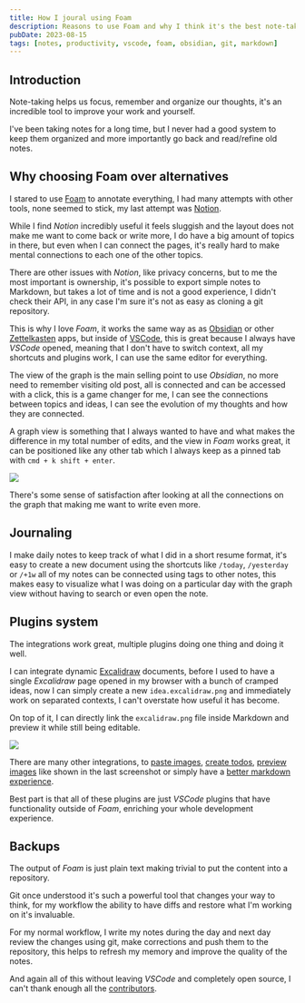 ```yaml
---
title: How I joural using Foam
description: Reasons to use Foam and why I think it's the best note-taking workflow.
pubDate: 2023-08-15
tags: [notes, productivity, vscode, foam, obsidian, git, markdown]
---
```


## Introduction

Note-taking helps us focus, remember and organize our thoughts, it's an incredible tool to improve your work and yourself.

I've been taking notes for a long time, but I never had a good system to keep them organized and more importantly go back and read/refine old notes.

## Why choosing Foam over alternatives

I stared to use [Foam](https://foambubble.github.io/foam/) to annotate everything, I had many attempts with other tools, none seemed to stick, my last attempt was [Notion](https://www.notion.so/).

While I find *Notion* incredibly useful it feels sluggish and the layout does not make me want to come back or write more, I do have a big amount of topics in there, but even when I can connect the pages, it's really hard to make mental connections to each one of the other topics.

There are other issues with *Notion*, like privacy concerns, but to me the most important is ownership, it's possible to export simple notes to Markdown, but takes a lot of time and is not a good experience, I didn't check their API, in any case I'm sure it's not as easy as cloning a git repository.

This is why I love *Foam*, it works the same way as as [Obsidian](https://obsidian.md/) or other [Zettelkasten](https://en.wikipedia.org/wiki/Zettelkasten) apps, but inside of [VSCode](https://code.visualstudio.com/), this is great because I always have *VSCode* opened, meaning that I don't have to switch context, all my shortcuts and plugins work, I can use the same editor for everything.

The view of the graph is the main selling point to use *Obsidian*, no more need to remember visiting old post, all is connected and can be accessed with a click, this is a game changer for me, I can see the connections between topics and ideas, I can see the evolution of my thoughts and how they are connected.

A graph view is something that I always wanted to have and what makes the difference in my total number of edits, and the view in *Foam* works great, it can be positioned like any other tab which I always keep as a pinned tab with `cmd + k shift + enter`.

<img src={grapView.src} widht={grapView.width} height={grapView.height} />

There's some sense of satisfaction after looking at all the connections on the graph that making me want to write even more.

## Journaling

I make daily notes to keep track of what I did in a short resume format, it's easy to create a new document using the shortcuts like `/today`, `/yesterday` or `/+1w` all of my notes can be connected using tags to other notes, this makes easy to visualize what I was doing on a particular day with the graph view without having to search or even open the note.

## Plugins system

The integrations work great, multiple plugins doing one thing and doing it well.

I can integrate dynamic [Excalidraw](https://excalidraw.com/) documents, before I used to have a single *Excalidraw* page opened in my browser with a bunch of cramped ideas, now I can simply create a new `idea.excalidraw.png` and immediately work on separated contexts, I can't overstate how useful it has become.

On top of it, I can directly link the `excalidraw.png` file inside Markdown and preview it while still being editable.

<img src={excalidrawPreview.src} widht={excalidrawPreview.width} height={excalidrawPreview.height} />

There are many other integrations, to [paste images](https://marketplace.visualstudio.com/items?itemName=mushan.vscode-paste-image), [create todos](https://marketplace.visualstudio.com/items?itemName=fabiospampinato.vscode-markdown-todo), [preview images](https://marketplace.visualstudio.com/items?itemName=kisstkondoros.vscode-gutter-preview) like shown in the last screenshot or simply have a [better markdown experience](https://marketplace.visualstudio.com/items?itemName=yzhang.markdown-all-in-one).

Best part is that all of these plugins are just *VSCode* plugins that have functionality outside of *Foam*, enriching your whole development experience.

## Backups

The output of *Foam* is just plain text making trivial to put the content into a repository.

Git once understood it's such a powerful tool that changes your way to think, for my workflow the ability to have diffs and restore what I'm working on it's invaluable.

For my normal workflow, I write my notes during the day and next day review the changes using git, make corrections and push them to the repository, this helps to refresh my memory and improve the quality of the notes.

And again all of this without leaving *VSCode* and completely open source, I can't thank enough all the [contributors](https://foambubble.github.io/foam/#thanks-and-attribution).

